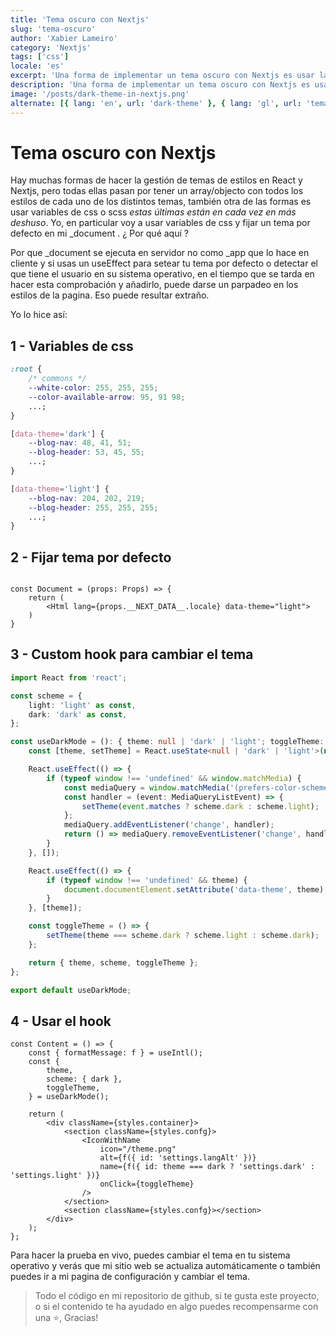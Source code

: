 ```yaml
---
title: 'Tema oscuro con Nextjs'
slug: 'tema-oscuro'
author: 'Xabier Lameiro'
category: 'Nextjs'
tags: ['css']
locale: 'es'
excerpt: 'Una forma de implementar un tema oscuro con Nextjs es usar las variables CSS y, un custom hook para cambiar el tema y así cambiar el valor de las variables.'
description: 'Una forma de implementar un tema oscuro con Nextjs es usar las variables CSS y, un custom hook para cambiar el tema y así cambiar el valor de las variables.'
image: '/posts/dark-theme-in-nextjs.png'
alternate: [{ lang: 'en', url: 'dark-theme' }, { lang: 'gl', url: 'tema-escuro' }]
---
```


# Tema oscuro con Nextjs

<Date date="02-03-2023" />

<GoogleAdsense />

Hay muchas formas de hacer la gestión de temas de estilos en React y Nextjs, pero todas ellas pasan por tener un array/objecto con todos los estilos de cada uno de los distintos temas, también
otra de las formas es usar variables de css o scss _estas últimas están en cada vez en más deshuso_. Yo, en particular voy a usar variables de css y fijar un tema por defecto en mi \_document . ¿ Por qué aquí ?

Por que \_document se ejecuta en servidor no como \_app que lo hace en cliente y si usas un useEffect para setear tu tema por defecto o detectar el que tiene el usuario en su sistema operativo,
en el tiempo que se tarda en hacer esta comprobación y añadirlo, puede darse un parpadeo en los estilos de la pagina. Eso puede resultar extraño.

Yo lo hice así:

## 1 - Variables de css

```css globals.css v1
:root {
    /* commons */
    --white-color: 255, 255, 255;
    --color-available-arrow: 95, 91 98;
    ...;
}

[data-theme='dark'] {
    --blog-nav: 48, 41, 51;
    --blog-header: 53, 45, 55;
    ...;
}

[data-theme='light'] {
    --blog-nav: 204, 202, 219;
    --blog-header: 255, 255, 255;
    ...;
}
```

## 2 - Fijar tema por defecto

```tsx _document.tsx mark=4 v1

const Document = (props: Props) => {
    return (
        <Html lang={props.__NEXT_DATA__.locale} data-theme="light">
    )
}

```

## 3 - Custom hook para cambiar el tema

```ts useDarkMode.ts v1
import React from 'react';

const scheme = {
    light: 'light' as const,
    dark: 'dark' as const,
};

const useDarkMode = (): { theme: null | 'dark' | 'light'; toggleTheme: () => void; scheme: typeof scheme } => {
    const [theme, setTheme] = React.useState<null | 'dark' | 'light'>(null);

    React.useEffect(() => {
        if (typeof window !== 'undefined' && window.matchMedia) {
            const mediaQuery = window.matchMedia('(prefers-color-scheme: dark)');
            const handler = (event: MediaQueryListEvent) => {
                setTheme(event.matches ? scheme.dark : scheme.light);
            };
            mediaQuery.addEventListener('change', handler);
            return () => mediaQuery.removeEventListener('change', handler);
        }
    }, []);

    React.useEffect(() => {
        if (typeof window !== 'undefined' && theme) {
            document.documentElement.setAttribute('data-theme', theme);
        }
    }, [theme]);

    const toggleTheme = () => {
        setTheme(theme === scheme.dark ? scheme.light : scheme.dark);
    };

    return { theme, scheme, toggleTheme };
};

export default useDarkMode;
```

## 4 - Usar el hook

```tsx settings.tsx mark=3,4,5,6,15,16 v1
const Content = () => {
    const { formatMessage: f } = useIntl();
    const {
        theme,
        scheme: { dark },
        toggleTheme,
    } = useDarkMode();

    return (
        <div className={styles.container}>
            <section className={styles.confg}>
                <IconWithName
                    icon="/theme.png"
                    alt={f({ id: 'settings.langAlt' })}
                    name={f({ id: theme === dark ? 'settings.dark' : 'settings.light' })}
                    onClick={toggleTheme}
                />
            </section>
            <section className={styles.confg}></section>
        </div>
    );
};
```

Para hacer la prueba en vivo, puedes cambiar el tema en tu sistema operativo y verás que mi sitio web se actualiza automáticamente o también puedes ir a mi pagina de configuración y cambiar el tema.

> Todo el código en mi repositorio de github, si te gusta este proyecto, o si el contenido te ha ayudado en algo puedes recompensarme con una ⭐️, Gracias!
